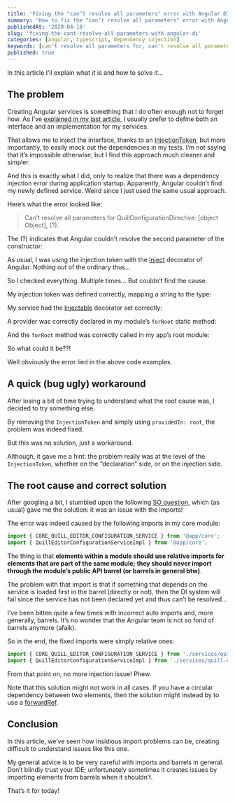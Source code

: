 ```yaml
---
title: 'Fixing the "can’t resolve all parameters" error with Angular DI'
summary: 'How to fix the "can’t resolve all parameters" error with Angular'
publishedAt: '2020-04-18'
slug: 'fixing-the-cant-resolve-all-parameters-with-angular-di'
categories: [angular, typescript, dependency injection]
keywords: [can't resolve all parameters for, can't resolve all parameters cli, angular, typescript, dependency injection]
published: true
---
```


In this article I’ll explain what it is and how to solve it…

## The problem

Creating Angular services is something that I do often enough not to forget how. As I’ve [explained in my last article](https://medium.com/@dSebastien/dynamically-customizing-quill-ngx-quill-editors-in-an-angular-application-b81c75bc4a6), I usually prefer to define both an interface and an implementation for my services.

That allows me to inject the interface, thanks to an [InjectionToken](https://angular.io/api/core/InjectionToken), but more importantly, to easily mock out the dependencies in my tests. I’m not saying that it’s impossible otherwise, but I find this approach much cleaner and simpler.

And this is exactly what I did, only to realize that there was a dependency injection error during application startup. Apparently, Angular couldn’t find my newly defined service. Weird since I just used the same usual approach.

Here’s what the error looked like:

> Can’t resolve all parameters for QuillConfigurationDirective: [object Object], (?).

The (?) indicates that Angular couldn’t resolve the second parameter of the constructor:

<Gist gistLink="dsebastien/defdce4947a28c2f753a062b93919b6d" />

As usual, I was using the injection token with the [Inject](https://angular.io/api/core/inject) decorator of Angular. Nothing out of the ordinary thus…

So I checked everything. Multiple times… But couldn’t find the cause.

My injection token was defined correctly, mapping a string to the type:

<Gist gistLink="dsebastien/bc7ba2e410cdbbdc52052b07ae25f5cb" />

My service had the [Injectable](https://angular.io/api/core/Injectable) decorator set correctly:

<Gist gistLink="dsebastien/d108fbf8f1ff39752adf2614b0f90c31" />

A provider was correctly declared in my module’s `forRoot` static method:

<Gist gistLink="dsebastien/268d812805a7074daaa29d3a5257caf0" />

And the `forRoot` method was correctly called in my app’s root module:

<Gist gistLink="dsebastien/52bbf60fae5501ddb9e7cba81d57eaf3" />

So what could it be??!

Well obviously the error lied in the above code examples.

## A quick (bug ugly) workaround

After losing a bit of time trying to understand what the root cause was, I decided to try something else.

By removing the `InjectionToken` and simply using `providedIn: root`, the problem was indeed fixed.

But this was no solution, just a workaround.

Although, it gave me a hint: the problem really was at the level of the `InjectionToken`, whether on the “declaration” side, or on the injection side.

## The root cause and correct solution

After googling a bit, I stumbled upon the following [SO question](https://stackoverflow.com/questions/37997824/exception-cant-resolve-all-parameters), which (as usual) gave me the solution: it was an issue with the imports!

The error was indeed caused by the following imports in my core module:

```typescript
import { CORE_QUILL_EDITOR_CONFIGURATION_SERVICE } from '@app/core';
import { QuillEditorConfigurationServiceImpl } from '@app/core';
```

The thing is that **elements within a module should use relative imports for elements that are part of the same module; they should never import through the module’s public API barrel (or barrels in general btw)**.

The problem with that import is that if something that depends on the service is loaded first in the barrel (directly or not), then the DI system will fail since the service has not been declared yet and thus can’t be resolved…

I’ve been bitten quite a few times with incorrect auto imports and, more generally, barrels. It’s no wonder that the Angular team is not so fond of barrels anymore (afaik).

So in the end, the fixed imports were simply relative ones:

```typescript
import { CORE_QUILL_EDITOR_CONFIGURATION_SERVICE } from './services/quill-editor-configuration.service.constants';
import { QuillEditorConfigurationServiceImpl } from './services/quill-editor-configuration.service';
```

From that point on, no more injection issue! Phew.

Note that this solution might not work in all cases. If you have a circular dependency between two elements, then the solution might instead by to use a [forwardRef](https://angular.io/api/core/forwardRef).

## Conclusion

In this article, we’ve seen how insidious import problems can be, creating difficult to understand issues like this one.

My general advice is to be very careful with imports and barrels in general. Don’t blindly trust your IDE; unfortunately sometimes it creates issues by importing elements from barrels when it shouldn’t.

That’s it for today!

<BlogPostSignature />
